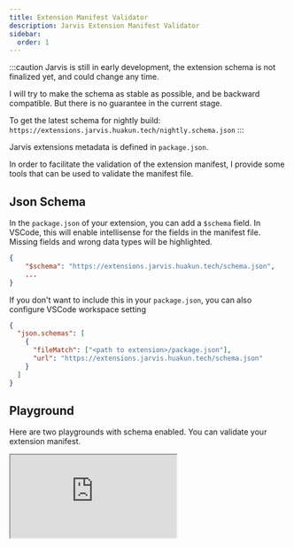 ```yaml
---
title: Extension Manifest Validator
description: Jarvis Extension Manifest Validator
sidebar:
  order: 1
---
```


:::caution
Jarvis is still in early development, the extension schema is not finalized yet, and could change any time.

I will try to make the schema as stable as possible, and be backward compatible. But there is no guarantee in the current stage.

To get the latest schema for nightly build: `https://extensions.jarvis.huakun.tech/nightly.schema.json`
:::

Jarvis extensions metadata is defined in `package.json`.

In order to facilitate the validation of the extension manifest, I provide some tools that can be used to validate the manifest file.

## Json Schema

In the `package.json` of your extension, you can add a `$schema` field. In VSCode,
this will enable intellisense for the fields in the manifest file.
Missing fields and wrong data types will be highlighted.

```json title="package.json"
{
    "$schema": "https://extensions.jarvis.huakun.tech/schema.json",
    ...
}
```

If you don't want to include this in your `package.json`, you can also configure VSCode workspace setting

```json title=".vscode/settings.json"
{
  "json.schemas": [
    {
      "fileMatch": ["<path to extension>/package.json"],
      "url": "https://extensions.jarvis.huakun.tech/schema.json"
    }
  ]
}
```

## Playground

Here are two playgrounds with schema enabled. You can validate your extension manifest.

<iframe
  className="w-full h-[50vh]"
  src="https://stackblitz.com/edit/vitejs-vite-thwvq3?embed=1&file=package.json&theme=dark&view=editor"
/>

### Sample Package JSON

Try removing the `description` field or change `jarvis` to `jarvis2`. Error messages will be shown below.


<div className="not-content">
  <ManifestValidator client:only="react" />
</div>
